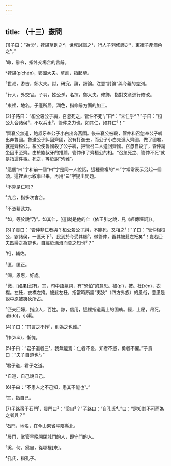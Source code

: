 ```yaml
---
---
---
```

title: （十三）憲問
---



(1)子曰：“為命¹，裨諶草創之²，世叔討論之³，行人子羽修飾之⁴，東裡子產潤色之⁵。”

¹命，辭令，指外交場合的言辭。

²裨諶(píchén)，鄭國大夫。草創，指起草。

³世叔，游吉，鄭大夫。討，研究。論，評論。注意“討論”與今義的差別。

⁴行人，外交官。子羽，姓公孫，名揮，鄭大夫。修飾，指對文章進行修改。

⁵東裡，地名，子產所居。潤色，指修辭方面的加工。

(2)子路曰：“桓公殺公子糾，召忽死之，管仲不死¹。”曰²：“未仁乎³？”子曰：“桓公九合諸侯⁴，不以兵車⁵，管仲之力也。如其仁，如其仁⁶！”

¹齊襄公無道，鮑叔牙奉公子小白出奔莒國。後來襄公被殺，管仲和召忽奉公子糾出奔魯國。魯送公子糾回齊國，沒有打進去，而公子小白先進入齊國，做了國君，就是齊桓公。桓公使魯國殺了公子糾，把管召二人送回齊國。召忽自殺了，管仲請坐囚車至齊。由於鮑叔牙的推薦，管仲作了齊桓公的相。“召忽死之、管仲不死”就是指這件事。死之，等於說“殉難”。

²這個“曰”字和前一個“曰”字是同一人說話，這種重複的“曰”字常常表示另起一個頭。這裡表示敘事已畢，再用“曰”字提出問題。

³不算是仁吧？

⁴九合，指多次會合。

⁵不憑藉武力。

⁶如，等於說“乃”。如其仁，[這]就是他的仁（依王引之說，見《經傳釋詞》）。

(3)子貢曰：“管仲非仁者與？桓公殺公子糾，不能死，又相之¹！”子曰：“管仲相桓公，霸諸侯，一匡天下²，民到於今受其賜³。微管仲，吾其被髮左衽矣⁴！豈若匹夫匹婦之為諒也，自經於溝瀆而莫之知也⁵？”

¹相，輔佐。

²匡，匡正。

³賜，恩惠，好處。

⁴微，[如果]沒有。其，句中語氣詞，有“恐怕”的意思。被(pī)，披。衽(rèn)，衣襟。左衽，衣襟左掩。被髮左衽，指當時所謂“夷狄”（四方外族）的風俗，意思是說中原被夷狄所占。

⁵匹夫匹婦，指庶人，百姓。諒，信用，這裡指道義上的固執。經，上吊，吊死。瀆(dú)，小渠。

(4)子曰：“其言之不怍¹，則為之也難。”

¹怍(zuò)，慚愧。

(5)子曰：“君子道者三¹，我無能焉：仁者不憂，知者不惑，勇者不懼。”子貢曰：“夫子自道也²。”

¹君子道，君子之道。

²自道，自己說自己。

(6)子曰：“不患人之不己知，患其不能也¹。”

¹其，指自己。

(7)子路宿于石門¹，晨門曰²：“奚自³？”子路曰：“自孔氏⁴。”曰：“是知其不可而為之者與？”

¹石門，地名，在今山東省平陰縣北。

²晨門，掌管早晚開閉城門的人，即守門的人。

³奚，何。奚自，從哪裡[來]。

⁴孔氏，指孔子。